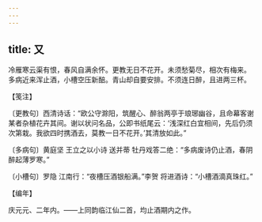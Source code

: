 ```yaml
---
---
---
```

title: 又
---







冷雁寒云渠有恨，春风自满余怀。更教无日不花开。未须愁菊尽，相次有梅来。　多病近来浑止酒，小槽空压新醅。青山却自要安排。不须连日醉，且进两三杯。





【笺注】


〔更教句〕西清诗话：“欧公守滁阳，筑醒心、醉翁两亭于琅琊幽谷，且命幕客谢某者杂植花卉其间。谢以状问名品，公即书纸尾云：‘浅深红白宜相间，先后仍须次第栽。我欲四时携酒去，莫教一日不花开。’其清放如此。”

〔多病句〕黄庭坚 王立之以小诗 送并蒂 牡丹戏答二绝：“多病废诗仍止酒，春阴醉起薄罗寒。”

〔小槽句〕罗隐 江南行：“夜槽压酒银船满。”李贺 将进酒诗：“小槽酒滴真珠红。”





【编年】


庆元元、二年内。——上同韵临江仙二首，均止酒期内之作。